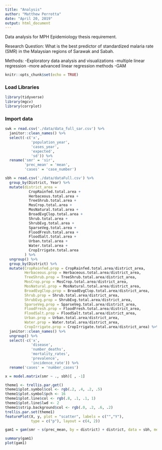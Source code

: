 ```yaml
---
title: "Analysis"
author: "Matthew Perrotta"
date: "April 20, 2019"
output: html_document
---
```


Data analysis for MPH Epidemiology thesis requirement.

Research Question: What is the best predictor of standardized malaria rate (SMR) in the Malaysian regions of Sarawak and Sabah.

Methods:
-Exploratory data analysis and visualizations
-multiple linear regression
-more advanced linear regression methods
-GAM

```r
knitr::opts_chunk$set(echo = TRUE)
```

### Load Libraries
```r
library(tidyverse)
library(mgcv)
library(corrplot)
```

### Import data
```r
swk = read.csv('./data/data_full_sar.csv') %>% 
  janitor::clean_names() %>% 
  select(-c('x',
            'population_year',
            'cases_year',
            'expected',
            'sd')) %>% 
  rename('smr' = 'sir',
         'prec_mean' = 'mean',
         'cases' = 'case_number')

sbh = read.csv('./data/dataFull.csv') %>% 
  group_by(District, Year) %>% 
  mutate(district_area = 
           CropRainfed.total.area + 
           Herbaceous.total.area + 
           TreeShrub.total.area +
           MosCrop.total.area +
           MosNatural.total.area + 
           BroadEvgClop.total.area +
           Shrub.total.area +
           ShrubEvg.total.area +
           SparseVeg.total.area +
           FloodFresh.total.area +
           FloodSalt.total.area +
           Urban.total.area +
           Water.total.area +
           CropIrrigate.total.area 
         ) %>% 
  ungroup() %>% 
  group_by(District) %>%
  mutate(CropRainfed.prop = CropRainfed.total.area/district_area,
         Herbaceous.prop = Herbaceous.total.area/district_area,
         TreeShrub.prop = TreeShrub.total.area/district_area,
         MosCrop.prop = MosCrop.total.area/district_area,
         MosNatural.prop = MosNatural.total.area/district_area,
         BroadEvgClop.prop = BroadEvgClop.total.area/district_area,
         Shrub.prop = Shrub.total.area/district_area,
         ShrubEvg.prop = ShrubEvg.total.area/district_area,
         SparseVeg.prop = SparseVeg.total.area/district_area,
         FloodFresh.prop = FloodFresh.total.area/district_area,
         FloodSalt.prop = FloodSalt.total.area/district_area,
         Urban.prop = Urban.total.area/district_area,
         Water.prop = Water.total.area/district_area,
         CropIrrigate.prop = CropIrrigate.total.area/district_area) %>% 
  janitor::clean_names() %>%
  ungroup() %>%
  select(-c('x', 
            'disease', 
            'number_deaths', 
            'mortality_rates',
            'prevalence',
            'incidence_rate')) %>% 
  rename('cases' = 'number_cases')
```


```r
x = model.matrix(smr ~ ., sbh)[ , -1]

theme1 <- trellis.par.get()
theme1$plot.symbol$col <- rgb(.2, .4, .2, .5)
theme1$plot.symbol$pch <- 16
theme1$plot.line$col <- rgb(.8, .1, .1, 1)
theme1$plot.line$lwd <- 2
theme1$strip.background$col <- rgb(.0, .2, .6, .2)
trellis.par.set(theme1)
featurePlot(X, y, plot = "scatter", labels = c("","Y"),
            type = c("p"), layout = c(4, 2))
```

```r
gam1 = gam(smr ~ s(prec_mean, by = district) + district, data = sbh, method = 'REML')

summary(gam1)
plot(gam1)
```


